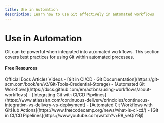 ```yaml
---
title: Use in Automation
description: Learn how to use Git effectively in automated workflows
---
```


# Use in Automation

Git can be powerful when integrated into automated workflows. This section covers best practices for using Git within automated processes.

#### Free Resources

<Tabs defaultValue="article">
<TabsList>
<TabsTrigger value="official">Official Docs</TabsTrigger>
<TabsTrigger value="article">Articles</TabsTrigger>
<TabsTrigger value="video">Videos</TabsTrigger>
</TabsList>

<TabsContent value="official">
- [Git in CI/CD - Git Documentation](https://git-scm.com/book/en/v2/Git-Tools-Credential-Storage)
- [Automated Git Workflows](https://docs.github.com/en/actions/using-workflows/about-workflows)
</TabsContent>
<TabsContent value="article">
- [Integrating Git with CI/CD Pipelines](https://www.atlassian.com/continuous-delivery/principles/continuous-integration-vs-delivery-vs-deployment)
- [Automated Git Workflows with GitHub Actions](https://www.freecodecamp.org/news/what-is-ci-cd/)
</TabsContent>
<TabsContent value="video">
- [Git in CI/CD Pipelines](https://www.youtube.com/watch?v=R8_veQiYBjI)
</TabsContent>
</Tabs>
